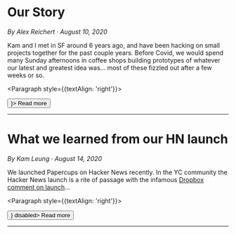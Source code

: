 

<!-- TODO: figure out how to make this dynamic at some point -->

# <Link href="/blog/story"><a>Our Story</a></Link>

_By Alex Reichert · August 10, 2020_

Kam and I met in SF around 6 years ago, and have been hacking on small projects together for the past couple years. Before Covid, we would spend many Sunday afternoons in coffee shops building prototypes of whatever our latest and greatest idea was… most of these fizzled out after a few weeks or so.

<Paragraph style={{textAlign: 'right'}}>
  <Link href="/blog/story">
    <a>
      <Button type="link" icon={<ArrowRightOutlined />}>
        Read more
      </Button>
    </a>
  </Link>
</Paragraph>

---

# What we learned from our HN launch

_By Kam Leung · August 14, 2020_

We launched Papercups on Hacker News recently.  In the YC community the Hacker News launch is a rite of passage with the infamous [Dropbox comment on launch](https://news.ycombinator.com/item?id=8863)...

<Paragraph style={{textAlign: 'right'}}>
  <Link href="/blog/launch">
    <a>
      <Button type="link" icon={<ArrowRightOutlined />} disabled>
        Read more
      </Button>
    </a>
  </Link>
</Paragraph>

---
